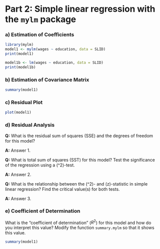 # Part 2: Simple linear regression with the `mylm` package

### a) Estimation of Coefficients

```r
library(mylm)
model1 <- mylm(wages ~ education, data = SLID)
print(model1)
```

```r
model1b <- lm(wages ~ education, data = SLID)
print(model1b)
```


### b) Estimation of Covariance Matrix


```r
summary(model1)
```


### c) Residual Plot

```r
plot(model1)
```


### d) Residual Analysis

**Q:** What is the residual sum of squares (SSE) and the degrees of freedom for this model? 

**A:** Answer 1.


**Q:** What is total sum of squares (SST) for this model? Test the significance of the regression using a \(\chi^2\)-test. 

**A:** Answer 2.


**Q:** What is the relationship between the \(\chi^2\)- and \(z\)-statistic in simple linear regression? Find the critical value(s) for both tests.

**A:** Answer 3.


### e) Coefficient of Determination

What is the "coefficient of determination" ($R^2$) for this model and how do you interpret this value?
Modify the function `summary.mylm` so that it shows this value.

```r
summary(model1)
```
